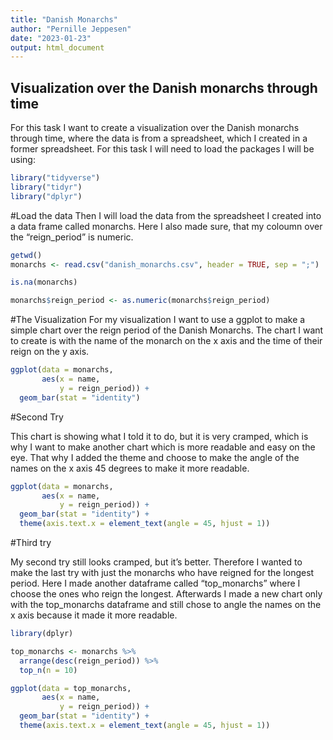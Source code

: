 ```yaml
---
title: "Danish Monarchs"
author: "Pernille Jeppesen"
date: "2023-01-23"
output: html_document
---
```

## Visualization over the Danish monarchs through time

For this task I want to create a visualization over the Danish monarchs through time, where the data is from a spreadsheet, which I created in a former spreadsheet. 
For this task I will need to load the packages I will be using:

```r
library("tidyverse")
library("tidyr")
library("dplyr")
```

#Load the data
Then I will load the data from the spreadsheet I created into a data frame called monarchs. 
Here I also made sure, that my coloumn over the "reign_period" is numeric.

```r
getwd()
monarchs <- read.csv("danish_monarchs.csv", header = TRUE, sep = ";")

is.na(monarchs)

monarchs$reign_period <- as.numeric(monarchs$reign_period)

```
#The Visualization
For my visualization I want to use a ggplot to make a simple chart over the reign period of the Danish Monarchs.
The chart I want to create is with the name of the monarch on the x axis and the time of their reign on the y axis.

```r
ggplot(data = monarchs,
       aes(x = name,
           y = reign_period)) +
  geom_bar(stat = "identity")
```

#Second Try

This chart is showing what I told it to do, but it is very cramped, which is why I want to make another chart which is more readable and easy on the eye. That why I added the theme and choose to make the angle of the names on the x axis 45 degrees to make it more readable.

```r
ggplot(data = monarchs,
       aes(x = name,
           y = reign_period)) +
  geom_bar(stat = "identity") +
  theme(axis.text.x = element_text(angle = 45, hjust = 1))
```

#Third try

My second try still looks cramped, but it's better. Therefore I wanted to make the last try with just the monarchs who have reigned for the longest period. 
Here I made another dataframe called "top_monarchs" where I choose the ones who reign the longest. 
Afterwards I made a new chart only with the top_monarchs dataframe and still chose to angle the names on the x axis because it made it more readable.

```r
library(dplyr)

top_monarchs <- monarchs %>%
  arrange(desc(reign_period)) %>%
  top_n(n = 10)

ggplot(data = top_monarchs,
       aes(x = name,
           y = reign_period)) +
  geom_bar(stat = "identity") +
  theme(axis.text.x = element_text(angle = 45, hjust = 1))
```
